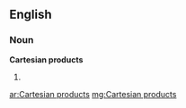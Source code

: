 ==English==

===Noun===
'''Cartesian products'''

# {{plural of|Cartesian product}}

[[ar:Cartesian products]]
[[mg:Cartesian products]]